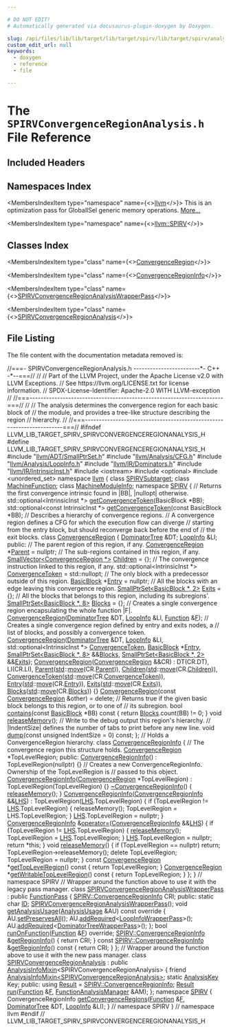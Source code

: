 ```yaml
---

# DO NOT EDIT!
# Automatically generated via docusaurus-plugin-doxygen by Doxygen.

slug: /api/files/lib/lib/target/lib/target/spirv/lib/target/spirv/analysis/spirvconvergenceregionanalysis-h
custom_edit_url: null
keywords:
  - doxygen
  - reference
  - file

---
```





# The `SPIRVConvergenceRegionAnalysis.h` File Reference

<DoxygenPage pluginConfig={pluginConfig}>



## Included Headers

<IncludesList>
<IncludesListItem
  filePath="llvm/ADT/SmallPtrSet.h"
  permalink="/docs/api/files/include/include/llvm/include/llvm/adt/smallptrset-h"
  isLocal="true" />
<IncludesListItem
  filePath="llvm/Analysis/CFG.h"
  permalink="/docs/api/files/include/include/llvm/include/llvm/analysis/cfg-h"
  isLocal="true" />
<IncludesListItem
  filePath="llvm/Analysis/LoopInfo.h"
  permalink="/docs/api/files/include/include/llvm/include/llvm/analysis/loopinfo-h"
  isLocal="true" />
<IncludesListItem
  filePath="llvm/IR/Dominators.h"
  permalink="/docs/api/files/include/include/llvm/include/llvm/ir/dominators-h"
  isLocal="true" />
<IncludesListItem
  filePath="llvm/IR/IntrinsicInst.h"
  permalink="/docs/api/files/include/include/llvm/include/llvm/ir/intrinsicinst-h"
  isLocal="true" />
<IncludesListItem
  filePath="iostream"
  permalink=""
  isLocal="false" />
<IncludesListItem
  filePath="optional"
  permalink=""
  isLocal="false" />
<IncludesListItem
  filePath="unordered_set"
  permalink=""
  isLocal="false" />
</IncludesList>

## Namespaces Index

<MembersIndex>

<MembersIndexItem
  type="namespace"
  name={<><a href="/docs/api/namespaces/llvm">llvm</a></>}>
This is an optimization pass for GlobalISel generic memory operations. <a href="/docs/api/namespaces/llvm/#details">More...</a>
</MembersIndexItem>

<MembersIndexItem
  type="namespace"
  name={<><a href="/docs/api/namespaces/llvm/spirv">llvm::SPIRV</a></>}>
</MembersIndexItem>

</MembersIndex>

## Classes Index

<MembersIndex>

<MembersIndexItem
  type="class"
  name={<><a href="/docs/api/classes/llvm/spirv/convergenceregion">ConvergenceRegion</a></>}>
</MembersIndexItem>

<MembersIndexItem
  type="class"
  name={<><a href="/docs/api/classes/llvm/spirv/convergenceregioninfo">ConvergenceRegionInfo</a></>}>
</MembersIndexItem>

<MembersIndexItem
  type="class"
  name={<><a href="/docs/api/classes/llvm/spirvconvergenceregionanalysiswrapperpass">SPIRVConvergenceRegionAnalysisWrapperPass</a></>}>
</MembersIndexItem>

<MembersIndexItem
  type="class"
  name={<><a href="/docs/api/classes/llvm/spirvconvergenceregionanalysis">SPIRVConvergenceRegionAnalysis</a></>}>
</MembersIndexItem>

</MembersIndex>


## File Listing

The file content with the documentation metadata removed is:

<ProgramListing>

<Link id="l00001" /><CodeLine lineNumber="1"><span class="doxyHighlightComment">//===- SPIRVConvergenceRegionAnalysis.h ------------------------&#42;- C++ -&#42;--===//</span></CodeLine>
<Link id="l00002" /><CodeLine lineNumber="2"><span class="doxyHighlightComment">//</span></CodeLine>
<Link id="l00003" /><CodeLine lineNumber="3"><span class="doxyHighlightComment">// Part of the LLVM Project, under the Apache License v2.0 with LLVM Exceptions.</span></CodeLine>
<Link id="l00004" /><CodeLine lineNumber="4"><span class="doxyHighlightComment">// See https://llvm.org/LICENSE.txt for license information.</span></CodeLine>
<Link id="l00005" /><CodeLine lineNumber="5"><span class="doxyHighlightComment">// SPDX-License-Identifier: Apache-2.0 WITH LLVM-exception</span></CodeLine>
<Link id="l00006" /><CodeLine lineNumber="6"><span class="doxyHighlightComment">//</span></CodeLine>
<Link id="l00007" /><CodeLine lineNumber="7"><span class="doxyHighlightComment">//===----------------------------------------------------------------------===//</span></CodeLine>
<Link id="l00008" /><CodeLine lineNumber="8"><span class="doxyHighlightComment">//</span></CodeLine>
<Link id="l00009" /><CodeLine lineNumber="9"><span class="doxyHighlightComment">// The analysis determines the convergence region for each basic block of</span></CodeLine>
<Link id="l00010" /><CodeLine lineNumber="10"><span class="doxyHighlightComment">// the module, and provides a tree-like structure describing the region</span></CodeLine>
<Link id="l00011" /><CodeLine lineNumber="11"><span class="doxyHighlightComment">// hierarchy.</span></CodeLine>
<Link id="l00012" /><CodeLine lineNumber="12"><span class="doxyHighlightComment">//</span></CodeLine>
<Link id="l00013" /><CodeLine lineNumber="13"><span class="doxyHighlightComment">//===----------------------------------------------------------------------===//</span></CodeLine>
<Link id="l00014" /><CodeLine lineNumber="14"></CodeLine>
<Link id="l00015" /><CodeLine lineNumber="15"><span class="doxyHighlightPreprocessor">#ifndef LLVM&#95;LIB&#95;TARGET&#95;SPIRV&#95;SPIRVCONVERGENCEREGIONANALYSIS&#95;H</span></CodeLine>
<Link id="l00016" /><CodeLine lineNumber="16"><span class="doxyHighlightPreprocessor">#define LLVM&#95;LIB&#95;TARGET&#95;SPIRV&#95;SPIRVCONVERGENCEREGIONANALYSIS&#95;H</span></CodeLine>
<Link id="l00017" /><CodeLine lineNumber="17"></CodeLine>
<Link id="l00018" /><CodeLine lineNumber="18"><span class="doxyHighlightPreprocessor">#include &quot;<a href="/docs/api/files/include/include/llvm/include/llvm/adt/smallptrset-h">llvm/ADT/SmallPtrSet.h</a>&quot;</span></CodeLine>
<Link id="l00019" /><CodeLine lineNumber="19"><span class="doxyHighlightPreprocessor">#include &quot;<a href="/docs/api/files/include/include/llvm/include/llvm/analysis/cfg-h">llvm/Analysis/CFG.h</a>&quot;</span></CodeLine>
<Link id="l00020" /><CodeLine lineNumber="20"><span class="doxyHighlightPreprocessor">#include &quot;<a href="/docs/api/files/include/include/llvm/include/llvm/analysis/loopinfo-h">llvm/Analysis/LoopInfo.h</a>&quot;</span></CodeLine>
<Link id="l00021" /><CodeLine lineNumber="21"><span class="doxyHighlightPreprocessor">#include &quot;<a href="/docs/api/files/include/include/llvm/include/llvm/ir/dominators-h">llvm/IR/Dominators.h</a>&quot;</span></CodeLine>
<Link id="l00022" /><CodeLine lineNumber="22"><span class="doxyHighlightPreprocessor">#include &quot;<a href="/docs/api/files/include/include/llvm/include/llvm/ir/intrinsicinst-h">llvm/IR/IntrinsicInst.h</a>&quot;</span></CodeLine>
<Link id="l00023" /><CodeLine lineNumber="23"><span class="doxyHighlightPreprocessor">#include &lt;iostream&gt;</span></CodeLine>
<Link id="l00024" /><CodeLine lineNumber="24"><span class="doxyHighlightPreprocessor">#include &lt;optional&gt;</span></CodeLine>
<Link id="l00025" /><CodeLine lineNumber="25"><span class="doxyHighlightPreprocessor">#include &lt;unordered&#95;set&gt;</span></CodeLine>
<Link id="l00026" /><CodeLine lineNumber="26"></CodeLine>
<Link id="l00027" /><CodeLine lineNumber="27"><span class="doxyHighlightKeyword">namespace </span><span class="doxyHighlight"><a href="/docs/api/namespaces/llvm">llvm</a> &#123;</span></CodeLine>
<Link id="l00028" /><CodeLine lineNumber="28"><span class="doxyHighlightKeyword">class </span><span class="doxyHighlight"><a href="/docs/api/classes/llvm/spirvsubtarget">SPIRVSubtarget</a>;</span></CodeLine>
<Link id="l00029" /><CodeLine lineNumber="29"><span class="doxyHighlightKeyword">class </span><span class="doxyHighlight"><a href="/docs/api/classes/llvm/machinefunction">MachineFunction</a>;</span></CodeLine>
<Link id="l00030" /><CodeLine lineNumber="30"><span class="doxyHighlightKeyword">class </span><span class="doxyHighlight"><a href="/docs/api/classes/llvm/machinemoduleinfo">MachineModuleInfo</a>;</span></CodeLine>
<Link id="l00031" /><CodeLine lineNumber="31"></CodeLine>
<Link id="l00032" /><CodeLine lineNumber="32"><span class="doxyHighlightKeyword">namespace </span><span class="doxyHighlight"><a href="/docs/api/namespaces/llvm/spirv">SPIRV</a> &#123;</span></CodeLine>
<Link id="l00033" /><CodeLine lineNumber="33"></CodeLine>
<Link id="l00034" /><CodeLine lineNumber="34"><span class="doxyHighlightComment">// Returns the first convergence intrinsic found in |BB|, |nullopt| otherwise.</span></CodeLine>
<Link id="l00035" /><CodeLine lineNumber="35"><span class="doxyHighlight">std::optional&lt;IntrinsicInst &#42;&gt; <a href="/docs/api/namespaces/llvm/spirv/#ae640f704e888becca0cafd83b07021ae">getConvergenceToken</a>(BasicBlock &#42;BB);</span></CodeLine>
<Link id="l00036" /><CodeLine lineNumber="36"><span class="doxyHighlight">std::optional&lt;const IntrinsicInst &#42;&gt; <a href="/docs/api/namespaces/llvm/spirv/#ae640f704e888becca0cafd83b07021ae">getConvergenceToken</a>(</span><span class="doxyHighlightKeyword">const</span><span class="doxyHighlight"> BasicBlock &#42;BB);</span></CodeLine>
<Link id="l00037" /><CodeLine lineNumber="37"></CodeLine>
<Link id="l00038" /><CodeLine lineNumber="38"><span class="doxyHighlightComment">// Describes a hierarchy of convergence regions.</span></CodeLine>
<Link id="l00039" /><CodeLine lineNumber="39"><span class="doxyHighlightComment">// A convergence region defines a CFG for which the execution flow can diverge</span></CodeLine>
<Link id="l00040" /><CodeLine lineNumber="40"><span class="doxyHighlightComment">// starting from the entry block, but should reconverge back before the end of</span></CodeLine>
<Link id="l00041" /><CodeLine lineNumber="41"><span class="doxyHighlightComment">// the exit blocks.</span></CodeLine>
<Link id="l00042" /><CodeLine lineNumber="42" lineLink="/docs/api/classes/llvm/spirv/convergenceregion"><span class="doxyHighlightKeyword">class </span><span class="doxyHighlight"><a href="/docs/api/classes/llvm/spirv/convergenceregion/#aeed1395df753af15056035fe68c4acb0">ConvergenceRegion</a> &#123;</span></CodeLine>
<Link id="l00043" /><CodeLine lineNumber="43"><span class="doxyHighlight">  <a href="/docs/api/classes/llvm/dominatortree">DominatorTree</a> &amp;DT;</span></CodeLine>
<Link id="l00044" /><CodeLine lineNumber="44"><span class="doxyHighlight">  <a href="/docs/api/classes/llvm/loopinfo">LoopInfo</a> &amp;LI;</span></CodeLine>
<Link id="l00045" /><CodeLine lineNumber="45"></CodeLine>
<Link id="l00046" /><CodeLine lineNumber="46"><span class="doxyHighlightKeyword">public</span><span class="doxyHighlight">:</span></CodeLine>
<Link id="l00047" /><CodeLine lineNumber="47"><span class="doxyHighlight">  </span><span class="doxyHighlightComment">// The parent region of this region, if any.</span></CodeLine>
<Link id="l00048" /><CodeLine lineNumber="48" lineLink="/docs/api/classes/llvm/spirv/convergenceregion/#aaeb69d9d2c4abebdcfe778fb8d337559"><span class="doxyHighlight">  <a href="/docs/api/classes/llvm/spirv/convergenceregion/#aeed1395df753af15056035fe68c4acb0">ConvergenceRegion</a> &#42;<a href="/docs/api/classes/llvm/spirv/convergenceregion/#aaeb69d9d2c4abebdcfe778fb8d337559">Parent</a> = </span><span class="doxyHighlightKeyword">nullptr</span><span class="doxyHighlight">;</span></CodeLine>
<Link id="l00049" /><CodeLine lineNumber="49"><span class="doxyHighlight">  </span><span class="doxyHighlightComment">// The sub-regions contained in this region, if any.</span></CodeLine>
<Link id="l00050" /><CodeLine lineNumber="50" lineLink="/docs/api/classes/llvm/spirv/convergenceregion/#a03d34ea2d838e32c2f5b374a650090c7"><span class="doxyHighlight">  <a href="/docs/api/classes/llvm/smallvector">SmallVector&lt;ConvergenceRegion &#42;&gt;</a> <a href="/docs/api/classes/llvm/spirv/convergenceregion/#a03d34ea2d838e32c2f5b374a650090c7">Children</a> = &#123;&#125;;</span></CodeLine>
<Link id="l00051" /><CodeLine lineNumber="51"><span class="doxyHighlight">  </span><span class="doxyHighlightComment">// The convergence instruction linked to this region, if any.</span></CodeLine>
<Link id="l00052" /><CodeLine lineNumber="52" lineLink="/docs/api/classes/llvm/spirv/convergenceregion/#a7521fb98b8985d4f9746a6c36cdeaeb0"><span class="doxyHighlight">  std::optional&lt;IntrinsicInst &#42;&gt; <a href="/docs/api/classes/llvm/spirv/convergenceregion/#a7521fb98b8985d4f9746a6c36cdeaeb0">ConvergenceToken</a> = std::nullopt;</span></CodeLine>
<Link id="l00053" /><CodeLine lineNumber="53"><span class="doxyHighlight">  </span><span class="doxyHighlightComment">// The only block with a predecessor outside of this region.</span></CodeLine>
<Link id="l00054" /><CodeLine lineNumber="54" lineLink="/docs/api/classes/llvm/spirv/convergenceregion/#ac3c675ed896d4263b41685bc71b2fa7f"><span class="doxyHighlight">  <a href="/docs/api/classes/llvm/basicblock">BasicBlock</a> &#42;<a href="/docs/api/classes/llvm/spirv/convergenceregion/#ac3c675ed896d4263b41685bc71b2fa7f">Entry</a> = </span><span class="doxyHighlightKeyword">nullptr</span><span class="doxyHighlight">;</span></CodeLine>
<Link id="l00055" /><CodeLine lineNumber="55"><span class="doxyHighlight">  </span><span class="doxyHighlightComment">// All the blocks with an edge leaving this convergence region.</span></CodeLine>
<Link id="l00056" /><CodeLine lineNumber="56" lineLink="/docs/api/classes/llvm/spirv/convergenceregion/#a6e6b5913e784f02d6394854bfa298fff"><span class="doxyHighlight">  <a href="/docs/api/classes/llvm/smallptrset">SmallPtrSet&lt;BasicBlock &#42;, 2&gt;</a> <a href="/docs/api/classes/llvm/spirv/convergenceregion/#a6e6b5913e784f02d6394854bfa298fff">Exits</a> = &#123;&#125;;</span></CodeLine>
<Link id="l00057" /><CodeLine lineNumber="57"><span class="doxyHighlight">  </span><span class="doxyHighlightComment">// All the blocks that belongs to this region, including its subregions&#39;.</span></CodeLine>
<Link id="l00058" /><CodeLine lineNumber="58" lineLink="/docs/api/classes/llvm/spirv/convergenceregion/#afa22070b4f97f878349b3537b3ca915b"><span class="doxyHighlight">  <a href="/docs/api/classes/llvm/smallptrset">SmallPtrSet&lt;BasicBlock &#42;, 8&gt;</a> <a href="/docs/api/classes/llvm/spirv/convergenceregion/#afa22070b4f97f878349b3537b3ca915b">Blocks</a> = &#123;&#125;;</span></CodeLine>
<Link id="l00059" /><CodeLine lineNumber="59"></CodeLine>
<Link id="l00060" /><CodeLine lineNumber="60"><span class="doxyHighlight">  </span><span class="doxyHighlightComment">// Creates a single convergence region encapsulating the whole function |F|.</span></CodeLine>
<Link id="l00061" /><CodeLine lineNumber="61"><span class="doxyHighlight">  <a href="/docs/api/classes/llvm/spirv/convergenceregion/#aeed1395df753af15056035fe68c4acb0">ConvergenceRegion</a>(<a href="/docs/api/classes/llvm/dominatortree">DominatorTree</a> &amp;DT, <a href="/docs/api/classes/llvm/loopinfo">LoopInfo</a> &amp;LI, <a href="/docs/api/classes/llvm/function">Function</a> &amp;<a href="/docs/api/files/lib/lib/support/md5-cpp/#a96d73bbd7af15cb1fc38c3f4a3bd82e9">F</a>);</span></CodeLine>
<Link id="l00062" /><CodeLine lineNumber="62"></CodeLine>
<Link id="l00063" /><CodeLine lineNumber="63"><span class="doxyHighlight">  </span><span class="doxyHighlightComment">// Creates a single convergence region defined by entry and exits nodes, a</span></CodeLine>
<Link id="l00064" /><CodeLine lineNumber="64"><span class="doxyHighlight">  </span><span class="doxyHighlightComment">// list of blocks, and possibly a convergence token.</span></CodeLine>
<Link id="l00065" /><CodeLine lineNumber="65"><span class="doxyHighlight">  <a href="/docs/api/classes/llvm/spirv/convergenceregion/#aeed1395df753af15056035fe68c4acb0">ConvergenceRegion</a>(<a href="/docs/api/classes/llvm/dominatortree">DominatorTree</a> &amp;DT, <a href="/docs/api/classes/llvm/loopinfo">LoopInfo</a> &amp;LI,</span></CodeLine>
<Link id="l00066" /><CodeLine lineNumber="66"><span class="doxyHighlight">                    std::optional&lt;IntrinsicInst &#42;&gt; <a href="/docs/api/classes/llvm/spirv/convergenceregion/#a7521fb98b8985d4f9746a6c36cdeaeb0">ConvergenceToken</a>,</span></CodeLine>
<Link id="l00067" /><CodeLine lineNumber="67"><span class="doxyHighlight">                    <a href="/docs/api/classes/llvm/basicblock">BasicBlock</a> &#42;<a href="/docs/api/classes/llvm/spirv/convergenceregion/#ac3c675ed896d4263b41685bc71b2fa7f">Entry</a>, <a href="/docs/api/classes/llvm/smallptrset">SmallPtrSet&lt;BasicBlock &#42;, 8&gt;</a> &amp;&amp;<a href="/docs/api/classes/llvm/spirv/convergenceregion/#afa22070b4f97f878349b3537b3ca915b">Blocks</a>,</span></CodeLine>
<Link id="l00068" /><CodeLine lineNumber="68"><span class="doxyHighlight">                    <a href="/docs/api/classes/llvm/smallptrset">SmallPtrSet&lt;BasicBlock &#42;, 2&gt;</a> &amp;&amp;<a href="/docs/api/classes/llvm/spirv/convergenceregion/#a6e6b5913e784f02d6394854bfa298fff">Exits</a>);</span></CodeLine>
<Link id="l00069" /><CodeLine lineNumber="69"></CodeLine>
<Link id="l00070" /><CodeLine lineNumber="70" lineLink="/docs/api/classes/llvm/spirv/convergenceregion/#ab3bf5af33af2e926d63f735559cff913"><span class="doxyHighlight">  <a href="/docs/api/classes/llvm/spirv/convergenceregion/#ab3bf5af33af2e926d63f735559cff913">ConvergenceRegion</a>(<a href="/docs/api/classes/llvm/spirv/convergenceregion/#aeed1395df753af15056035fe68c4acb0">ConvergenceRegion</a> &amp;&amp;CR)</span></CodeLine>
<Link id="l00071" /><CodeLine lineNumber="71"><span class="doxyHighlight">      : DT(CR.DT), LI(CR.LI), <a href="/docs/api/classes/llvm/spirv/convergenceregion/#aaeb69d9d2c4abebdcfe778fb8d337559">Parent</a>(<a href="/docs/api/namespaces/std">std</a>::<a href="/docs/api/namespaces/llvm/#abfc9c7ecf70f66901e439f7c04ef3dbb">move</a>(CR.<a href="/docs/api/classes/llvm/spirv/convergenceregion/#aaeb69d9d2c4abebdcfe778fb8d337559">Parent</a>)),</span></CodeLine>
<Link id="l00072" /><CodeLine lineNumber="72"><span class="doxyHighlight">        <a href="/docs/api/classes/llvm/spirv/convergenceregion/#a03d34ea2d838e32c2f5b374a650090c7">Children</a>(<a href="/docs/api/namespaces/std">std</a>::<a href="/docs/api/namespaces/llvm/#abfc9c7ecf70f66901e439f7c04ef3dbb">move</a>(CR.<a href="/docs/api/classes/llvm/spirv/convergenceregion/#a03d34ea2d838e32c2f5b374a650090c7">Children</a>)),</span></CodeLine>
<Link id="l00073" /><CodeLine lineNumber="73"><span class="doxyHighlight">        <a href="/docs/api/classes/llvm/spirv/convergenceregion/#a7521fb98b8985d4f9746a6c36cdeaeb0">ConvergenceToken</a>(<a href="/docs/api/namespaces/std">std</a>::<a href="/docs/api/namespaces/llvm/#abfc9c7ecf70f66901e439f7c04ef3dbb">move</a>(CR.<a href="/docs/api/classes/llvm/spirv/convergenceregion/#a7521fb98b8985d4f9746a6c36cdeaeb0">ConvergenceToken</a>)),</span></CodeLine>
<Link id="l00074" /><CodeLine lineNumber="74"><span class="doxyHighlight">        <a href="/docs/api/classes/llvm/spirv/convergenceregion/#ac3c675ed896d4263b41685bc71b2fa7f">Entry</a>(<a href="/docs/api/namespaces/std">std</a>::<a href="/docs/api/namespaces/llvm/#abfc9c7ecf70f66901e439f7c04ef3dbb">move</a>(CR.<a href="/docs/api/classes/llvm/spirv/convergenceregion/#ac3c675ed896d4263b41685bc71b2fa7f">Entry</a>)), <a href="/docs/api/classes/llvm/spirv/convergenceregion/#a6e6b5913e784f02d6394854bfa298fff">Exits</a>(<a href="/docs/api/namespaces/std">std</a>::<a href="/docs/api/namespaces/llvm/#abfc9c7ecf70f66901e439f7c04ef3dbb">move</a>(CR.<a href="/docs/api/classes/llvm/spirv/convergenceregion/#a6e6b5913e784f02d6394854bfa298fff">Exits</a>)),</span></CodeLine>
<Link id="l00075" /><CodeLine lineNumber="75"><span class="doxyHighlight">        <a href="/docs/api/classes/llvm/spirv/convergenceregion/#afa22070b4f97f878349b3537b3ca915b">Blocks</a>(<a href="/docs/api/namespaces/std">std</a>::<a href="/docs/api/namespaces/llvm/#abfc9c7ecf70f66901e439f7c04ef3dbb">move</a>(CR.<a href="/docs/api/classes/llvm/spirv/convergenceregion/#afa22070b4f97f878349b3537b3ca915b">Blocks</a>)) &#123;&#125;</span></CodeLine>
<Link id="l00076" /><CodeLine lineNumber="76"></CodeLine>
<Link id="l00077" /><CodeLine lineNumber="77" lineLink="/docs/api/classes/llvm/spirv/convergenceregion/#a69d1e3ce3b0c0c6633ef8f49f90d9ea4"><span class="doxyHighlight">  <a href="/docs/api/classes/llvm/spirv/convergenceregion/#a69d1e3ce3b0c0c6633ef8f49f90d9ea4">ConvergenceRegion</a>(</span><span class="doxyHighlightKeyword">const</span><span class="doxyHighlight"> <a href="/docs/api/classes/llvm/spirv/convergenceregion/#aeed1395df753af15056035fe68c4acb0">ConvergenceRegion</a> &amp;other) = </span><span class="doxyHighlightKeyword">delete</span><span class="doxyHighlight">;</span></CodeLine>
<Link id="l00078" /><CodeLine lineNumber="78"></CodeLine>
<Link id="l00079" /><CodeLine lineNumber="79"><span class="doxyHighlight">  </span><span class="doxyHighlightComment">// Returns true if the given basic block belongs to this region, or to one of</span></CodeLine>
<Link id="l00080" /><CodeLine lineNumber="80"><span class="doxyHighlight">  </span><span class="doxyHighlightComment">// its subregion.</span></CodeLine>
<Link id="l00081" /><CodeLine lineNumber="81" lineLink="/docs/api/classes/llvm/spirv/convergenceregion/#a622eb583c2292b211678d544bc64b27b"><span class="doxyHighlight">  </span><span class="doxyHighlightKeywordType">bool</span><span class="doxyHighlight"> <a href="/docs/api/classes/llvm/spirv/convergenceregion/#a622eb583c2292b211678d544bc64b27b">contains</a>(</span><span class="doxyHighlightKeyword">const</span><span class="doxyHighlight"> <a href="/docs/api/classes/llvm/basicblock">BasicBlock</a> &#42;BB)</span><span class="doxyHighlightKeyword"> const </span><span class="doxyHighlight">&#123; </span><span class="doxyHighlightKeywordFlow">return</span><span class="doxyHighlight"> <a href="/docs/api/classes/llvm/spirv/convergenceregion/#afa22070b4f97f878349b3537b3ca915b">Blocks</a>.count(BB) != 0; &#125;</span></CodeLine>
<Link id="l00082" /><CodeLine lineNumber="82"></CodeLine>
<Link id="l00083" /><CodeLine lineNumber="83"><span class="doxyHighlight">  </span><span class="doxyHighlightKeywordType">void</span><span class="doxyHighlight"> <a href="/docs/api/classes/llvm/spirv/convergenceregion/#a7594f834562fb173b770d52be8664b31">releaseMemory</a>();</span></CodeLine>
<Link id="l00084" /><CodeLine lineNumber="84"></CodeLine>
<Link id="l00085" /><CodeLine lineNumber="85"><span class="doxyHighlight">  </span><span class="doxyHighlightComment">// Write to the debug output this region&#39;s hierarchy.</span></CodeLine>
<Link id="l00086" /><CodeLine lineNumber="86"><span class="doxyHighlight">  </span><span class="doxyHighlightComment">// |IndentSize| defines the number of tabs to print before any new line.</span></CodeLine>
<Link id="l00087" /><CodeLine lineNumber="87"><span class="doxyHighlight">  </span><span class="doxyHighlightKeywordType">void</span><span class="doxyHighlight"> <a href="/docs/api/classes/llvm/spirv/convergenceregion/#acb6eb6acc7b5f83f84cc7c05ca69edbb">dump</a>(</span><span class="doxyHighlightKeyword">const</span><span class="doxyHighlight"> </span><span class="doxyHighlightKeywordType">unsigned</span><span class="doxyHighlight"> IndentSize = 0) </span><span class="doxyHighlightKeyword">const</span><span class="doxyHighlight">;</span></CodeLine>
<Link id="l00088" /><CodeLine lineNumber="88"><span class="doxyHighlight">&#125;;</span></CodeLine>
<Link id="l00089" /><CodeLine lineNumber="89"></CodeLine>
<Link id="l00090" /><CodeLine lineNumber="90"><span class="doxyHighlightComment">// Holds a ConvergenceRegion hierarchy.</span></CodeLine>
<Link id="l00091" /><CodeLine lineNumber="91" lineLink="/docs/api/classes/llvm/spirv/convergenceregioninfo"><span class="doxyHighlightKeyword">class </span><span class="doxyHighlight"><a href="/docs/api/classes/llvm/spirv/convergenceregioninfo/#a7433784dfc07e4a466373778252410be">ConvergenceRegionInfo</a> &#123;</span></CodeLine>
<Link id="l00092" /><CodeLine lineNumber="92"><span class="doxyHighlight">  </span><span class="doxyHighlightComment">// The convergence region this structure holds.</span></CodeLine>
<Link id="l00093" /><CodeLine lineNumber="93"><span class="doxyHighlight">  <a href="/docs/api/classes/llvm/spirv/convergenceregion">ConvergenceRegion</a> &#42;TopLevelRegion;</span></CodeLine>
<Link id="l00094" /><CodeLine lineNumber="94"></CodeLine>
<Link id="l00095" /><CodeLine lineNumber="95"><span class="doxyHighlightKeyword">public</span><span class="doxyHighlight">:</span></CodeLine>
<Link id="l00096" /><CodeLine lineNumber="96" lineLink="/docs/api/classes/llvm/spirv/convergenceregioninfo/#a7433784dfc07e4a466373778252410be"><span class="doxyHighlight">  <a href="/docs/api/classes/llvm/spirv/convergenceregioninfo/#a7433784dfc07e4a466373778252410be">ConvergenceRegionInfo</a>() : TopLevelRegion(nullptr) &#123;&#125;</span></CodeLine>
<Link id="l00097" /><CodeLine lineNumber="97"></CodeLine>
<Link id="l00098" /><CodeLine lineNumber="98"><span class="doxyHighlight">  </span><span class="doxyHighlightComment">// Creates a new ConvergenceRegionInfo. Ownership of the TopLevelRegion is</span></CodeLine>
<Link id="l00099" /><CodeLine lineNumber="99"><span class="doxyHighlight">  </span><span class="doxyHighlightComment">// passed to this object.</span></CodeLine>
<Link id="l00100" /><CodeLine lineNumber="100" lineLink="/docs/api/classes/llvm/spirv/convergenceregioninfo/#af615b6f3103a580aaf9bcef9b6630269"><span class="doxyHighlight">  <a href="/docs/api/classes/llvm/spirv/convergenceregioninfo/#af615b6f3103a580aaf9bcef9b6630269">ConvergenceRegionInfo</a>(<a href="/docs/api/classes/llvm/spirv/convergenceregion">ConvergenceRegion</a> &#42;TopLevelRegion)</span></CodeLine>
<Link id="l00101" /><CodeLine lineNumber="101"><span class="doxyHighlight">      : TopLevelRegion(TopLevelRegion) &#123;&#125;</span></CodeLine>
<Link id="l00102" /><CodeLine lineNumber="102"></CodeLine>
<Link id="l00103" /><CodeLine lineNumber="103" lineLink="/docs/api/classes/llvm/spirv/convergenceregioninfo/#a9e45b7076cb3f081e0ea289944e5f7f8"><span class="doxyHighlight">  <a href="/docs/api/classes/llvm/spirv/convergenceregioninfo/#a9e45b7076cb3f081e0ea289944e5f7f8">~ConvergenceRegionInfo</a>() &#123; <a href="/docs/api/classes/llvm/spirv/convergenceregioninfo/#ae9c1b5a277d7ddcd6856e99ea952acd7">releaseMemory</a>(); &#125;</span></CodeLine>
<Link id="l00104" /><CodeLine lineNumber="104"></CodeLine>
<Link id="l00105" /><CodeLine lineNumber="105" lineLink="/docs/api/classes/llvm/spirv/convergenceregioninfo/#a5864a45a6b258ff28a6973e5d4776f85"><span class="doxyHighlight">  <a href="/docs/api/classes/llvm/spirv/convergenceregioninfo/#a5864a45a6b258ff28a6973e5d4776f85">ConvergenceRegionInfo</a>(<a href="/docs/api/classes/llvm/spirv/convergenceregioninfo/#a7433784dfc07e4a466373778252410be">ConvergenceRegionInfo</a> &amp;&amp;<a href="/docs/api/files/lib/lib/target/lib/target/x86/x86partialreduction-cpp/#a9e1483f7215664a2315c53c3558d9a8d">LHS</a>)</span></CodeLine>
<Link id="l00106" /><CodeLine lineNumber="106"><span class="doxyHighlight">      : TopLevelRegion(<a href="/docs/api/files/lib/lib/target/lib/target/x86/x86partialreduction-cpp/#a9e1483f7215664a2315c53c3558d9a8d">LHS</a>.TopLevelRegion) &#123;</span></CodeLine>
<Link id="l00107" /><CodeLine lineNumber="107"><span class="doxyHighlight">    </span><span class="doxyHighlightKeywordFlow">if</span><span class="doxyHighlight"> (TopLevelRegion != <a href="/docs/api/files/lib/lib/target/lib/target/x86/x86partialreduction-cpp/#a9e1483f7215664a2315c53c3558d9a8d">LHS</a>.TopLevelRegion) &#123;</span></CodeLine>
<Link id="l00108" /><CodeLine lineNumber="108"><span class="doxyHighlight">      releaseMemory();</span></CodeLine>
<Link id="l00109" /><CodeLine lineNumber="109"><span class="doxyHighlight">      TopLevelRegion = LHS.TopLevelRegion;</span></CodeLine>
<Link id="l00110" /><CodeLine lineNumber="110"><span class="doxyHighlight">    &#125;</span></CodeLine>
<Link id="l00111" /><CodeLine lineNumber="111"><span class="doxyHighlight">    <a href="/docs/api/files/lib/lib/target/lib/target/x86/x86partialreduction-cpp/#a9e1483f7215664a2315c53c3558d9a8d">LHS</a>.TopLevelRegion = </span><span class="doxyHighlightKeyword">nullptr</span><span class="doxyHighlight">;</span></CodeLine>
<Link id="l00112" /><CodeLine lineNumber="112"><span class="doxyHighlight">  &#125;</span></CodeLine>
<Link id="l00113" /><CodeLine lineNumber="113"></CodeLine>
<Link id="l00114" /><CodeLine lineNumber="114" lineLink="/docs/api/classes/llvm/spirv/convergenceregioninfo/#a7a2737b6adfc13cc0876a74f5a62a98d"><span class="doxyHighlight">  <a href="/docs/api/classes/llvm/spirv/convergenceregioninfo/#a7433784dfc07e4a466373778252410be">ConvergenceRegionInfo</a> &amp;<a href="/docs/api/classes/llvm/spirv/convergenceregioninfo/#a7a2737b6adfc13cc0876a74f5a62a98d">operator=</a>(<a href="/docs/api/classes/llvm/spirv/convergenceregioninfo/#a7433784dfc07e4a466373778252410be">ConvergenceRegionInfo</a> &amp;&amp;<a href="/docs/api/files/lib/lib/target/lib/target/x86/x86partialreduction-cpp/#a9e1483f7215664a2315c53c3558d9a8d">LHS</a>) &#123;</span></CodeLine>
<Link id="l00115" /><CodeLine lineNumber="115"><span class="doxyHighlight">    </span><span class="doxyHighlightKeywordFlow">if</span><span class="doxyHighlight"> (TopLevelRegion != <a href="/docs/api/files/lib/lib/target/lib/target/x86/x86partialreduction-cpp/#a9e1483f7215664a2315c53c3558d9a8d">LHS</a>.TopLevelRegion) &#123;</span></CodeLine>
<Link id="l00116" /><CodeLine lineNumber="116"><span class="doxyHighlight">      <a href="/docs/api/classes/llvm/spirv/convergenceregioninfo/#ae9c1b5a277d7ddcd6856e99ea952acd7">releaseMemory</a>();</span></CodeLine>
<Link id="l00117" /><CodeLine lineNumber="117"><span class="doxyHighlight">      TopLevelRegion = <a href="/docs/api/files/lib/lib/target/lib/target/x86/x86partialreduction-cpp/#a9e1483f7215664a2315c53c3558d9a8d">LHS</a>.TopLevelRegion;</span></CodeLine>
<Link id="l00118" /><CodeLine lineNumber="118"><span class="doxyHighlight">    &#125;</span></CodeLine>
<Link id="l00119" /><CodeLine lineNumber="119"><span class="doxyHighlight">    <a href="/docs/api/files/lib/lib/target/lib/target/x86/x86partialreduction-cpp/#a9e1483f7215664a2315c53c3558d9a8d">LHS</a>.TopLevelRegion = </span><span class="doxyHighlightKeyword">nullptr</span><span class="doxyHighlight">;</span></CodeLine>
<Link id="l00120" /><CodeLine lineNumber="120"><span class="doxyHighlight">    </span><span class="doxyHighlightKeywordFlow">return</span><span class="doxyHighlight"> &#42;</span><span class="doxyHighlightKeyword">this</span><span class="doxyHighlight">;</span></CodeLine>
<Link id="l00121" /><CodeLine lineNumber="121"><span class="doxyHighlight">  &#125;</span></CodeLine>
<Link id="l00122" /><CodeLine lineNumber="122"></CodeLine>
<Link id="l00123" /><CodeLine lineNumber="123" lineLink="/docs/api/classes/llvm/spirv/convergenceregioninfo/#ae9c1b5a277d7ddcd6856e99ea952acd7"><span class="doxyHighlight">  </span><span class="doxyHighlightKeywordType">void</span><span class="doxyHighlight"> <a href="/docs/api/classes/llvm/spirv/convergenceregioninfo/#ae9c1b5a277d7ddcd6856e99ea952acd7">releaseMemory</a>() &#123;</span></CodeLine>
<Link id="l00124" /><CodeLine lineNumber="124"><span class="doxyHighlight">    </span><span class="doxyHighlightKeywordFlow">if</span><span class="doxyHighlight"> (TopLevelRegion == </span><span class="doxyHighlightKeyword">nullptr</span><span class="doxyHighlight">)</span></CodeLine>
<Link id="l00125" /><CodeLine lineNumber="125"><span class="doxyHighlight">      </span><span class="doxyHighlightKeywordFlow">return</span><span class="doxyHighlight">;</span></CodeLine>
<Link id="l00126" /><CodeLine lineNumber="126"></CodeLine>
<Link id="l00127" /><CodeLine lineNumber="127"><span class="doxyHighlight">    TopLevelRegion-&gt;releaseMemory();</span></CodeLine>
<Link id="l00128" /><CodeLine lineNumber="128"><span class="doxyHighlight">    </span><span class="doxyHighlightKeyword">delete</span><span class="doxyHighlight"> TopLevelRegion;</span></CodeLine>
<Link id="l00129" /><CodeLine lineNumber="129"><span class="doxyHighlight">    TopLevelRegion = </span><span class="doxyHighlightKeyword">nullptr</span><span class="doxyHighlight">;</span></CodeLine>
<Link id="l00130" /><CodeLine lineNumber="130"><span class="doxyHighlight">  &#125;</span></CodeLine>
<Link id="l00131" /><CodeLine lineNumber="131"></CodeLine>
<Link id="l00132" /><CodeLine lineNumber="132" lineLink="/docs/api/classes/llvm/spirv/convergenceregioninfo/#a711d3aa93281181b3b7c63f645ba9d01"><span class="doxyHighlight">  </span><span class="doxyHighlightKeyword">const</span><span class="doxyHighlight"> <a href="/docs/api/classes/llvm/spirv/convergenceregion">ConvergenceRegion</a> &#42;<a href="/docs/api/classes/llvm/spirv/convergenceregioninfo/#a711d3aa93281181b3b7c63f645ba9d01">getTopLevelRegion</a>()</span><span class="doxyHighlightKeyword"> const </span><span class="doxyHighlight">&#123; </span><span class="doxyHighlightKeywordFlow">return</span><span class="doxyHighlight"> TopLevelRegion; &#125;</span></CodeLine>
<Link id="l00133" /><CodeLine lineNumber="133" lineLink="/docs/api/classes/llvm/spirv/convergenceregioninfo/#a5eeeae3b06d2939c0ddc65303717552f"><span class="doxyHighlight">  <a href="/docs/api/classes/llvm/spirv/convergenceregion">ConvergenceRegion</a> &#42;<a href="/docs/api/classes/llvm/spirv/convergenceregioninfo/#a5eeeae3b06d2939c0ddc65303717552f">getWritableTopLevelRegion</a>()</span><span class="doxyHighlightKeyword"> const </span><span class="doxyHighlight">&#123;</span></CodeLine>
<Link id="l00134" /><CodeLine lineNumber="134"><span class="doxyHighlight">    </span><span class="doxyHighlightKeywordFlow">return</span><span class="doxyHighlight"> TopLevelRegion;</span></CodeLine>
<Link id="l00135" /><CodeLine lineNumber="135"><span class="doxyHighlight">  &#125;</span></CodeLine>
<Link id="l00136" /><CodeLine lineNumber="136"><span class="doxyHighlight">&#125;;</span></CodeLine>
<Link id="l00137" /><CodeLine lineNumber="137"></CodeLine>
<Link id="l00138" /><CodeLine lineNumber="138"><span class="doxyHighlight">&#125; </span><span class="doxyHighlightComment">// namespace SPIRV</span></CodeLine>
<Link id="l00139" /><CodeLine lineNumber="139"></CodeLine>
<Link id="l00140" /><CodeLine lineNumber="140"><span class="doxyHighlightComment">// Wrapper around the function above to use it with the legacy pass manager.</span></CodeLine>
<Link id="l00141" /><CodeLine lineNumber="141" lineLink="/docs/api/classes/llvm/spirvconvergenceregionanalysiswrapperpass"><span class="doxyHighlightKeyword">class </span><span class="doxyHighlight"><a href="/docs/api/classes/llvm/spirvconvergenceregionanalysiswrapperpass/#afed4f668ab0dd2223a8ff7875c01f0f0">SPIRVConvergenceRegionAnalysisWrapperPass</a> : </span><span class="doxyHighlightKeyword">public</span><span class="doxyHighlight"> <a href="/docs/api/classes/llvm/functionpass/#a7691d83e3561f781cae4ce4a01bdfa93">FunctionPass</a> &#123;</span></CodeLine>
<Link id="l00142" /><CodeLine lineNumber="142"><span class="doxyHighlight">  <a href="/docs/api/classes/llvm/spirv/convergenceregioninfo">SPIRV::ConvergenceRegionInfo</a> CRI;</span></CodeLine>
<Link id="l00143" /><CodeLine lineNumber="143"></CodeLine>
<Link id="l00144" /><CodeLine lineNumber="144"><span class="doxyHighlightKeyword">public</span><span class="doxyHighlight">:</span></CodeLine>
<Link id="l00145" /><CodeLine lineNumber="145" lineLink="/docs/api/classes/llvm/spirvconvergenceregionanalysiswrapperpass/#a91e31cbf46a5f809d200120dcf730038"><span class="doxyHighlight">  </span><span class="doxyHighlightKeyword">static</span><span class="doxyHighlight"> </span><span class="doxyHighlightKeywordType">char</span><span class="doxyHighlight"> <a href="/docs/api/classes/llvm/spirvconvergenceregionanalysiswrapperpass/#a91e31cbf46a5f809d200120dcf730038">ID</a>;</span></CodeLine>
<Link id="l00146" /><CodeLine lineNumber="146"></CodeLine>
<Link id="l00147" /><CodeLine lineNumber="147"><span class="doxyHighlight">  <a href="/docs/api/classes/llvm/spirvconvergenceregionanalysiswrapperpass/#afed4f668ab0dd2223a8ff7875c01f0f0">SPIRVConvergenceRegionAnalysisWrapperPass</a>();</span></CodeLine>
<Link id="l00148" /><CodeLine lineNumber="148"></CodeLine>
<Link id="l00149" /><CodeLine lineNumber="149" lineLink="/docs/api/classes/llvm/spirvconvergenceregionanalysiswrapperpass/#a2e30d1d18cc19cd57ef656bdcd7f1af4"><span class="doxyHighlight">  </span><span class="doxyHighlightKeywordType">void</span><span class="doxyHighlight"> <a href="/docs/api/classes/llvm/spirvconvergenceregionanalysiswrapperpass/#a2e30d1d18cc19cd57ef656bdcd7f1af4">getAnalysisUsage</a>(<a href="/docs/api/classes/llvm/analysisusage">AnalysisUsage</a> &amp;AU)</span><span class="doxyHighlightKeyword"> const override </span><span class="doxyHighlight">&#123;</span></CodeLine>
<Link id="l00150" /><CodeLine lineNumber="150"><span class="doxyHighlight">    AU.<a href="/docs/api/classes/llvm/analysisusage/#af22b06a6a4f9df80454071685a0d6a02">setPreservesAll</a>();</span></CodeLine>
<Link id="l00151" /><CodeLine lineNumber="151"><span class="doxyHighlight">    AU.<a href="/docs/api/classes/llvm/analysisusage/#ae0adcccca08fb686c9ce00f9397b660c">addRequired</a>&lt;<a href="/docs/api/classes/llvm/loopinfowrapperpass">LoopInfoWrapperPass</a>&gt;();</span></CodeLine>
<Link id="l00152" /><CodeLine lineNumber="152"><span class="doxyHighlight">    AU.<a href="/docs/api/classes/llvm/analysisusage/#ae0adcccca08fb686c9ce00f9397b660c">addRequired</a>&lt;<a href="/docs/api/classes/llvm/dominatortreewrapperpass">DominatorTreeWrapperPass</a>&gt;();</span></CodeLine>
<Link id="l00153" /><CodeLine lineNumber="153"><span class="doxyHighlight">  &#125;;</span></CodeLine>
<Link id="l00154" /><CodeLine lineNumber="154"></CodeLine>
<Link id="l00155" /><CodeLine lineNumber="155"><span class="doxyHighlight">  </span><span class="doxyHighlightKeywordType">bool</span><span class="doxyHighlight"> <a href="/docs/api/classes/llvm/spirvconvergenceregionanalysiswrapperpass/#a61f563a2fee2bb13de295defc8e5393b">runOnFunction</a>(<a href="/docs/api/classes/llvm/function">Function</a> &amp;<a href="/docs/api/files/lib/lib/support/md5-cpp/#a96d73bbd7af15cb1fc38c3f4a3bd82e9">F</a>) </span><span class="doxyHighlightKeyword">override</span><span class="doxyHighlight">;</span></CodeLine>
<Link id="l00156" /><CodeLine lineNumber="156"></CodeLine>
<Link id="l00157" /><CodeLine lineNumber="157" lineLink="/docs/api/classes/llvm/spirvconvergenceregionanalysiswrapperpass/#a1f19629a1d94e0d7c3ff2afaa36090d8"><span class="doxyHighlight">  <a href="/docs/api/classes/llvm/spirv/convergenceregioninfo">SPIRV::ConvergenceRegionInfo</a> &amp;<a href="/docs/api/classes/llvm/spirvconvergenceregionanalysiswrapperpass/#a1f19629a1d94e0d7c3ff2afaa36090d8">getRegionInfo</a>() &#123; </span><span class="doxyHighlightKeywordFlow">return</span><span class="doxyHighlight"> CRI; &#125;</span></CodeLine>
<Link id="l00158" /><CodeLine lineNumber="158" lineLink="/docs/api/classes/llvm/spirvconvergenceregionanalysiswrapperpass/#a8b1674688cb5ad238ddedcc364058369"><span class="doxyHighlight">  </span><span class="doxyHighlightKeyword">const</span><span class="doxyHighlight"> <a href="/docs/api/classes/llvm/spirv/convergenceregioninfo">SPIRV::ConvergenceRegionInfo</a> &amp;<a href="/docs/api/classes/llvm/spirvconvergenceregionanalysiswrapperpass/#a8b1674688cb5ad238ddedcc364058369">getRegionInfo</a>()</span><span class="doxyHighlightKeyword"> const </span><span class="doxyHighlight">&#123; </span><span class="doxyHighlightKeywordFlow">return</span><span class="doxyHighlight"> CRI; &#125;</span></CodeLine>
<Link id="l00159" /><CodeLine lineNumber="159"><span class="doxyHighlight">&#125;;</span></CodeLine>
<Link id="l00160" /><CodeLine lineNumber="160"></CodeLine>
<Link id="l00161" /><CodeLine lineNumber="161"><span class="doxyHighlightComment">// Wrapper around the function above to use it with the new pass manager.</span></CodeLine>
<Link id="l00162" /><CodeLine lineNumber="162" lineLink="/docs/api/classes/llvm/spirvconvergenceregionanalysis"><span class="doxyHighlightKeyword">class </span><span class="doxyHighlight"><a href="/docs/api/classes/llvm/spirvconvergenceregionanalysis">SPIRVConvergenceRegionAnalysis</a></span></CodeLine>
<Link id="l00163" /><CodeLine lineNumber="163"><span class="doxyHighlight">    : </span><span class="doxyHighlightKeyword">public</span><span class="doxyHighlight"> <a href="/docs/api/structs/llvm/analysisinfomixin">AnalysisInfoMixin</a>&lt;SPIRVConvergenceRegionAnalysis&gt; &#123;</span></CodeLine>
<Link id="l00164" /><CodeLine lineNumber="164"><span class="doxyHighlight">  </span><span class="doxyHighlightKeyword">friend</span><span class="doxyHighlight"> <a href="/docs/api/structs/llvm/analysisinfomixin">AnalysisInfoMixin&lt;SPIRVConvergenceRegionAnalysis&gt;</a>;</span></CodeLine>
<Link id="l00165" /><CodeLine lineNumber="165"><span class="doxyHighlight">  </span><span class="doxyHighlightKeyword">static</span><span class="doxyHighlight"> <a href="/docs/api/structs/llvm/analysiskey">AnalysisKey</a> Key;</span></CodeLine>
<Link id="l00166" /><CodeLine lineNumber="166"></CodeLine>
<Link id="l00167" /><CodeLine lineNumber="167"><span class="doxyHighlightKeyword">public</span><span class="doxyHighlight">:</span></CodeLine>
<Link id="l00168" /><CodeLine lineNumber="168" lineLink="/docs/api/classes/llvm/spirvconvergenceregionanalysis/#af0116eafb086a843693bec3d144e6a99"><span class="doxyHighlight">  </span><span class="doxyHighlightKeyword">using </span><span class="doxyHighlight"><a href="/docs/api/classes/llvm/spirvconvergenceregionanalysis/#af0116eafb086a843693bec3d144e6a99">Result</a> = <a href="/docs/api/classes/llvm/spirv/convergenceregioninfo">SPIRV::ConvergenceRegionInfo</a>;</span></CodeLine>
<Link id="l00169" /><CodeLine lineNumber="169"></CodeLine>
<Link id="l00170" /><CodeLine lineNumber="170"><span class="doxyHighlight">  <a href="/docs/api/classes/llvm/spirvconvergenceregionanalysis/#af0116eafb086a843693bec3d144e6a99">Result</a> <a href="/docs/api/classes/llvm/spirvconvergenceregionanalysis/#ac6c45e1270072876327eef85a8f73ea9">run</a>(<a href="/docs/api/classes/llvm/function">Function</a> &amp;<a href="/docs/api/files/lib/lib/support/md5-cpp/#a96d73bbd7af15cb1fc38c3f4a3bd82e9">F</a>, <a href="/docs/api/namespaces/llvm/#adce09a5a0de0e3177eb00e932734af2f">FunctionAnalysisManager</a> &amp;AM);</span></CodeLine>
<Link id="l00171" /><CodeLine lineNumber="171"><span class="doxyHighlight">&#125;;</span></CodeLine>
<Link id="l00172" /><CodeLine lineNumber="172"></CodeLine>
<Link id="l00173" /><CodeLine lineNumber="173"><span class="doxyHighlightKeyword">namespace </span><span class="doxyHighlight"><a href="/docs/api/namespaces/llvm/spirv">SPIRV</a> &#123;</span></CodeLine>
<Link id="l00174" /><CodeLine lineNumber="174"><span class="doxyHighlight">ConvergenceRegionInfo <a href="/docs/api/namespaces/llvm/spirv/#a0df6696bc7790d9510b220963d5c688c">getConvergenceRegions</a>(<a href="/docs/api/classes/llvm/function">Function</a> &amp;<a href="/docs/api/files/lib/lib/support/md5-cpp/#a96d73bbd7af15cb1fc38c3f4a3bd82e9">F</a>, <a href="/docs/api/classes/llvm/dominatortree">DominatorTree</a> &amp;DT,</span></CodeLine>
<Link id="l00175" /><CodeLine lineNumber="175"><span class="doxyHighlight">                                            <a href="/docs/api/classes/llvm/loopinfo">LoopInfo</a> &amp;LI);</span></CodeLine>
<Link id="l00176" /><CodeLine lineNumber="176"><span class="doxyHighlight">&#125; </span><span class="doxyHighlightComment">// namespace SPIRV</span></CodeLine>
<Link id="l00177" /><CodeLine lineNumber="177"></CodeLine>
<Link id="l00178" /><CodeLine lineNumber="178"><span class="doxyHighlight">&#125; </span><span class="doxyHighlightComment">// namespace llvm</span></CodeLine>
<Link id="l00179" /><CodeLine lineNumber="179"><span class="doxyHighlightPreprocessor">#endif </span><span class="doxyHighlightComment">// LLVM&#95;LIB&#95;TARGET&#95;SPIRV&#95;SPIRVCONVERGENCEREGIONANALYSIS&#95;H</span></CodeLine>

</ProgramListing>


</DoxygenPage>
